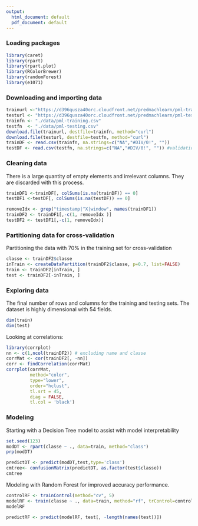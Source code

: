 ---
output:
  html_document: default
  pdf_document: default
---

### Loading packages
```{r, warning=FALSE, message=FALSE}
library(caret)
library(rpart)
library(rpart.plot)
library(RColorBrewer)
library(randomForest)
library(e1071)
```

### Downloading and importing data
```{r}
trainurl <-"https://d396qusza40orc.cloudfront.net/predmachlearn/pml-training.csv"
testurl <- "https://d396qusza40orc.cloudfront.net/predmachlearn/pml-testing.csv"
trainfn <- "./data/pml-training.csv"
testfn  <- "./data/pml-testing.csv"
download.file(trainurl, destfile=trainfn, method="curl")
download.file(testurl, destfile=testfn, method="curl")
trainDF <- read.csv(trainfn, na.strings=c("NA","#DIV/0!", ""))
testDF <- read.csv(testfn, na.strings=c("NA","#DIV/0!", "")) #validation
```

### Cleaning data
There is a large quantity of empty elements and irrelevant columns.  They are discarded with this process.  
```{r}
trainDF1 <-trainDF[, colSums(is.na(trainDF)) == 0]
testDF1 <-testDF[, colSums(is.na(testDF)) == 0]

removeIdx <- grep("timestamp|^X|window", names(trainDF1))
trainDF2 <- trainDF1[,-c(1, removeIdx )]
testDF2 <- testDF1[,-c(1, removeIdx)]
```

### Partitioning data for cross-validation
Partitioning the data with 70% in the training set for cross-validation
```{r}
classe <- trainDF2$classe
inTrain <- createDataPartition(trainDF2$classe, p=0.7, list=FALSE)
train <- trainDF2[inTrain, ]
test <- trainDF2[-inTrain, ]
```
### Exploring data
The final number of rows and columns for the training and testing sets.  The dataset is highly dimensional with 54 fields.
```{r}
dim(train)
dim(test)
```
Looking at correlations:
```{r}
library(corrplot)
nn <- c(1,ncol(trainDF2)) # excluding name and classe
corrMat <- cor(trainDF2[, -nn])
corr <- findCorrelation(corrMat)
corrplot(corrMat, 
         method="color",
         type="lower",
         order="hclust",
         tl.srt = 45,
         diag = FALSE,
         tl.col = 'black')
```
### Modeling

Starting with a Decision Tree model to assist with model interpretability
```{r}
set.seed(123)
modDT <- rpart(classe ~ ., data=train, method="class")
prp(modDT)

predictDT <- predict(modDT,test,type='class')
cmtree<- confusionMatrix(predictDT, as.factor(test$classe))
cmtree
```

Modeling with Random Forest for improved accuracy performance.
```{r}
controlRF <- trainControl(method="cv", 5)
modelRF <- train(classe ~ ., data=train, method="rf", trControl=controlRF, ntree=100)
modelRF

predictRF <- predict(modelRF, test[, -length(names(test))])
```


